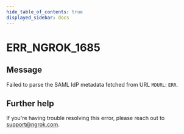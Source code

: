 ```yaml
---
hide_table_of_contents: true
displayed_sidebar: docs
---
```



# ERR_NGROK_1685

## Message

Failed to parse the SAML IdP metadata fetched from URL `MDURL`: `ERR`.

<ErrorDetails error="err_ngrok_1685" />

## Further help

If you're having trouble resolving this error, please reach out to [support@ngrok.com](mailto:support@ngrok.com?subject=Help%20with%20ERR_NGROK_1685).
